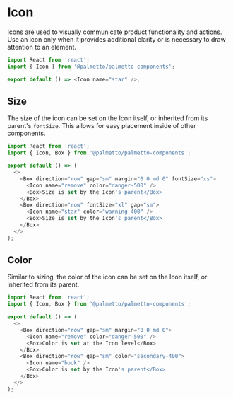 
<Meta title="Components/Icon/Codesandbox" />

# Icon

Icons are used to visually communicate product functionality and actions.
Use an icon only when it provides additional clarity or is necessary to draw attention to an element.

```js codesandbox=palmetto-components
import React from 'react';
import { Icon } from '@palmetto/palmetto-components';

export default () => <Icon name="star" />;
```

## Size

The size of the icon can be set on the Icon itself, or inherited from its parent's `fontSize`.
This allows for easy placement inside of other components.

```js codesandbox=palmetto-components
import React from 'react';
import { Icon, Box } from '@palmetto/palmetto-components';

export default () => (
  <>
    <Box direction="row" gap="sm" margin="0 0 md 0" fontSize="xs">
      <Icon name="remove" color="danger-500" />
      <Box>Size is set by the Icon's parent</Box>
    </Box>
    <Box direction="row" fontSize="xl" gap="sm">
      <Icon name="star" color="warning-400" />
      <Box>Size is set by the Icon's parent</Box>
    </Box>
  </>
);
```

## Color

Similar to sizing, the color of the icon can be set on the Icon itself, or inherited from its parent.

```js codesandbox=palmetto-components
import React from 'react';
import { Icon, Box } from '@palmetto/palmetto-components';

export default () => (
  <>
    <Box direction="row" gap="sm" margin="0 0 md 0">
      <Icon name="remove" color="danger-500" />
      <Box>Color is set at the Icon level</Box>
    </Box>
    <Box direction="row" gap="sm" color="secondary-400">
      <Icon name="book" />
      <Box>Color is set by the Icon's parent</Box>
    </Box>
  </>
);
```
